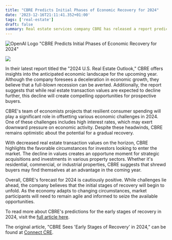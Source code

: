 ```yaml
---
title: "CBRE Predicts Initial Phases of Economic Recovery for 2024"
date: '2023-12-16T21:11:41.352+01:00'
tags: ['real-estate']
draft: false
summary: Real estate services company CBRE has released a report predicting the initial phases of economic recovery for 2024. While the report acknowledges a deceleration in economic growth, it suggests that a full-blown recession can be avoided. CBRE also anticipates a decline in real estate transaction values, which could present attractive opportunities for buyers. The company's economists believe that resilient consumer spending will help offset economic challenges, such as high interest rates. CBRE advises investors to take advantage of the decreased real estate values and consider strategic acquisitions in various property sectors. Despite the challenges ahead, CBRE remains cautiously positive about the potential for a gradual recovery in 2024.
---
```

![OpenAI Logo](https://oaidalleapiprodscus.blob.core.windows.net/private/org-vHrySCQrXNxauR0SZniobaA9/user-9wwPEhf2bVKKq3deqc19moT1/img-zfNbbG3VcgCdNdbjiqdQ5T4w.png?st=2023-12-16T19%3A11%3A35Z&se=2023-12-16T21%3A11%3A35Z&sp=r&sv=2021-08-06&sr=b&rscd=inline&rsct=image/png&skoid=6aaadede-4fb3-4698-a8f6-684d7786b067&sktid=a48cca56-e6da-484e-a814-9c849652bcb3&skt=2023-12-16T18%3A41%3A54Z&ske=2023-12-17T18%3A41%3A54Z&sks=b&skv=2021-08-06&sig=ojwcgVMWRSEfykfGFxenWLMY1HSr1K0gEWbQaHfMA8M%3D)
"CBRE Predicts Initial Phases of Economic Recovery for 2024"

<p><img src="https://www.connectcre.com/wp-content/uploads/2023/12/NAT-Dallas.jpg"></p>

<p>In their latest report titled the "2024 U.S. Real Estate Outlook," CBRE offers insights into the anticipated economic landscape for the upcoming year. Although the company foresees a deceleration in economic growth, they believe that a full-blown recession can be averted. Additionally, the report suggests that while real estate transaction values are expected to decline further, this decline will create compelling opportunities for prospective buyers.</p>

<p>CBRE's team of economists projects that resilient consumer spending will play a significant role in offsetting various economic challenges in 2024. One of these challenges includes high interest rates, which may exert downward pressure on economic activity. Despite these headwinds, CBRE remains optimistic about the potential for a gradual recovery.</p>

<p>With decreased real estate transaction values on the horizon, CBRE highlights the favorable circumstances for investors looking to enter the market. The decline in values creates an opportune moment for strategic acquisitions and investments in various property sectors. Whether it's residential, commercial, or industrial properties, CBRE suggests that shrewd buyers may find themselves at an advantage in the coming year.</p>

<p>Overall, CBRE's forecast for 2024 is cautiously positive. While challenges lie ahead, the company believes that the initial stages of recovery will begin to unfold. As the economy adapts to changing circumstances, market participants will need to remain agile and informed to seize the available opportunities.</p>

<p>To read more about CBRE's predictions for the early stages of recovery in 2024, visit the <a href="https://www.connectcre.com/stories/cbre-sees-early-stages-of-recovery-in-2024/" class="more-link">full article here</a>.</p>

<p>The original article, "CBRE Sees 'Early Stages of Recovery' in 2024," can be found at <a href="https://www.connectcre.com">Connect CRE</a>.</p>

